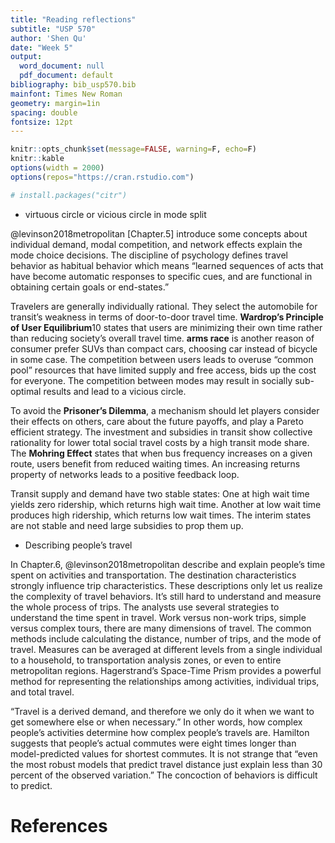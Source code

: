 ```yaml
---
title: "Reading reflections"
subtitle: "USP 570"
author: 'Shen Qu'
date: "Week 5"
output:
  word_document: null
  pdf_document: default
bibliography: bib_usp570.bib
mainfont: Times New Roman
geometry: margin=1in
spacing: double
fontsize: 12pt
---
```


```r
knitr::opts_chunk$set(message=FALSE, warning=F, echo=F)
knitr::kable
options(width = 2000)
options(repos="https://cran.rstudio.com")

# install.packages("citr")
```


 - virtuous circle or vicious circle in mode split
 
@levinson2018metropolitan [Chapter.5] introduce some concepts about individual demand, modal competition, and network effects explain the mode choice decisions. The discipline of psychology defines travel behavior as habitual behavior which means “learned sequences of acts that have become automatic responses to specific cues, and are functional in obtaining certain goals or end-states.”

Travelers are generally individually rational. They select the automobile for transit's weakness in terms of door-to-door travel time.
**Wardrop’s Principle of User Equilibrium**10 states that users are minimizing their own time rather than reducing society’s overall travel time. **arms race** is another reason of consumer prefer SUVs than compact cars, choosing car instead of bicycle in some case. The competition between users leads to overuse “common pool” resources that have limited supply and free access, bids up the cost for everyone. The competition between modes may result in socially sub-optimal results and lead to a vicious circle.
 
To avoid the **Prisoner’s Dilemma**, a mechanism should let players consider their effects on others, care about the future payoffs, and play a Pareto efficient strategy. The investment and subsidies in transit show collective rationality for lower total social travel costs by a high transit mode share.
The **Mohring Effect** states that when bus frequency increases on a given route, users benefit from reduced waiting times. An increasing returns property of networks leads to a positive feedback loop. 

Transit supply and demand have two stable states: One at high wait time yields zero ridership, which returns high wait time. Another at low wait time produces high ridership, which returns low wait times. The interim states are not stable and need large subsidies to prop them up. 

 - Describing people's travel

In Chapter.6, @levinson2018metropolitan describe and explain people's time spent on activities and transportation. The destination characteristics strongly influence trip characteristics. These descriptions only let us realize the complexity of travel behaviors. It's still hard to understand and measure the whole process of trips. The analysts use several strategies to understand the time spent in travel. Work versus non-work trips, simple versus complex tours, there are many dimensions of travel.
The common methods include calculating the distance, number of trips, and the mode of travel. Measures can be averaged at different levels from a single individual to a household, to transportation analysis zones, or even to entire metropolitan regions. Hagerstrand’s Space-Time Prism provides a powerful method for representing the relationships among activities, individual trips, and total travel.

"Travel is a derived demand, and therefore we only do it when we want to get somewhere else or when necessary." In other words, how complex people's activities determine how complex people's travels are. Hamilton suggests that people’s actual commutes were eight times longer than model-predicted values for shortest commutes. It is not strange that "even the most robust models that predict travel distance just explain less than 30 percent of the observed variation." The concoction of behaviors is difficult to predict.


References {#references .unnumbered}
==========

